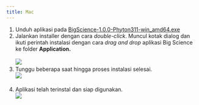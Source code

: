 ```yaml
---
title: Mac
---
```


1. Unduh aplikasi pada [BigScience-1.0.0-Phyton311-win\_amd64.exe](https://drive.google.com/file/d/10meq9JbZs48QQpP2xH3jWBMR_aO7IsBg/view?usp=drive_link)
2. Jalankan installer dengan cara *double-click*. Muncul kotak dialog dan ikuti perintah instalasi dengan cara *drag and drop* aplikasi Big Science ke folder **Application.**\
   \
   ![](/img/instalasi-windows/12.png)
3. Tunggu beberapa saat hingga proses instalasi selesai.\
   ![](/img/instalasi-windows/13.png)\
    
4. Aplikasi telah terinstal dan siap digunakan.\
   ![](/img/instalasi-windows/14.png)
